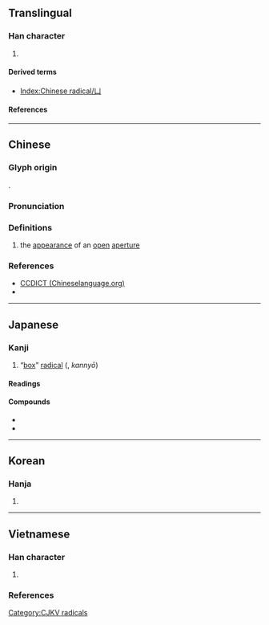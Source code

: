 {{also|ㄩ}}
{{character info/new}}
{{character info|0x2F81D}}
==Translingual==
{{stroke order|type=animate}}

===Han character===
{{Han char|rn=17|rad=凵|as=00|sn=2|four=22770|canj=VL,XVL|ids=⿰𠃊丨}}

# {{mul-kangxi radical-def}}

====Derived terms====
* [[Index:Chinese radical/凵]]

====References====
{{Han ref|kx=0134.390|dkj=01800|dj=0300.250|hdz=10306.150|uh=51F5}}

----

==Chinese==
{{zh-forms}}

===Glyph origin===
{{Han etym}}
{{liushu|p}}.

===Pronunciation===
{{zh-pron
|m=qiǎn,kǎn
|c=ham3,ham2
|h=pfs=kham
|mn=khám
|w=
|mc=y
|oc=y
|ma=|ma2=
|cat=
}}

===Definitions===
{{zh-hanzi}}

# the [[appearance]] of an [[open]] [[aperture]]

===References===
* [http://www.chineselanguage.org/dictionaries/?mode=view&module=chardict&query=%E5%87%B5 CCDICT (Chineselanguage.org)]
* {{R:hak:Lau 1997}}

----

==Japanese==

===Kanji===
{{ja-kanji|grade=|rs=凵00}}

# “[[box]]” [[radical]] ({{ja-l|凵繞}}, ''kannyō'')

====Readings====
{{ja-readings
|goon=こん<こん<こむ
|kanon=けん<けん<けむ
|kanyoon=かん
}}

====Compounds====
* {{ja-r|凵%構え|かん%-がまえ}}
* {{ja-r|凵%繞|かん%にょう}}

----

==Korean==

===Hanja===
{{ko-hanja|감}}

# {{rfdef|ko|sort=凵00}}

----

==Vietnamese==

===Han character===
{{vi-readings|rs=凵00
|hanviet=khảm-gdhn;bonet;genibrel
|phienthiet=苦感 khổ cảm
}}

# {{han tu form of|khảm|[[receptacle]]; an [[open]] [[aperture]]}}

===References===
<references/>

[[Category:CJKV radicals]]